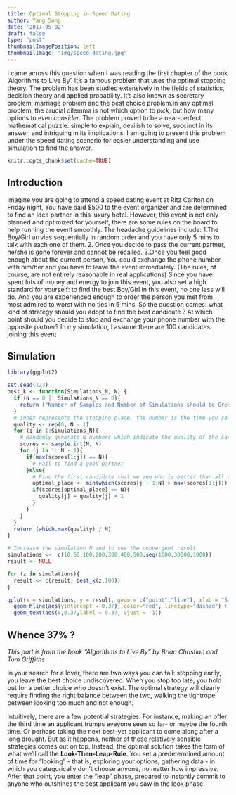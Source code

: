 ```yaml
---
title: Optimal Stopping in Speed Dating
author: Yang Song
date: '2017-05-02'
draft: false
type: "post"
thumbnailImagePosition: left
thumbnailImage: "img/speed_dating.jpg"
---
```



I came across this question when I was reading the first chapter of the book 'Algorithms to Live By'. It's a famous problem that uses the optimal stopping theory. The problem has been studied extensively in the fields of statistics, decision theory and applied probability. It's also known as secretary problem, marriage problem and the best choice problem.In any optimal problem, the crucial dilemma is not which option to *pick*, but how many options to even *consider*.
The problem proved to be a near-perfect mathematical puzzle: simple to explain, devilish to solve, succinct in its answer, and intriguing in its implications. I am going to present this problem under the speed dating scenario for easier understanding and use simulation to find the answer.


<!--more-->

```r
knitr::opts_chunk$set(cache=TRUE)
```

## Introduction
Imagine you are going to attend a speed dating event at Ritz Carlton on Friday night, You have paid $500 to the event organizer and are determined to find an idea partner in this luxury hotel. However, this event is not only planned and optimized for yourself, there are some rules on the board to help running the event smoothly. The headache guidelines include: 1.The Boy/Girl arrvies sequentially in random order and you have only 5 mins to talk with each one of them. 2. Once you decide to pass the current partner, he/she is gone forever and cannot be recalled. 3.Once you feel good enough about the current person, You could exchange the phone number with him/her and you have to leave the event immediately. (The rules, of course, are not entirely reasonable in real applications) Since you have spent lots of money and energy to join this event, you also set a high standard for yourself: to find the best Boy/Girl in this event, no one less will do. And you are experienced enough to order the person you met from most admired to worst with no ties in 5 mins. So the question comes: what kind of strategy should you adopt to find the best candidate ? At which point should you decide to stop and exchange your phone number with the opposite partner? In my simulation, I assume there are 100 candidates joining this event



## Simulation

```r
library(ggplot2)

set.seed(123)
best_k <- function(Simulations_N, N) {
  if (N == 0 || Simulations_N == 0){
    return ("Number of Samples and Number of Simulations should be Greater Than Zero !")
  }
  # Index represents the stopping place, the number is the time you select the best candidate
  quality <- rep(0, N - 1)
  for (i in 1:Simulations_N){
    # Randomly generate N numbers which indicate the quality of the candidates
    scores <- sample.int(N, N)
    for (j in 1: N - 1){
      if(max(scores[1:j]) == N){
        # Fail to find a good partner
      }else{
        # Find the first candidate that we see who is better than all of the previous candidates
        optimal_place <- min(which(scores[j + 1:N] > max(scores[1:j]))) + j
        if(scores[optimal_place] == N){
          quality[j] = quality[j] + 1
        }
      }
    }
  }
  return (which.max(quality) / N)
}

# Increase the simulation N and to see the convergent result
simulations <-  c(10,50,100,200,300,400,500,seq(1000,30000,1000))
result <- NULL

for (z in simulations){
  result <- c(result, best_k(z,100))
}

qplot(x = simulations, y = result, geom = c("point","line"), xlab = "Sample Size", ylab = "Optimal Stopping") +
  geom_hline(aes(yintercept = 0.37), color="red", linetype="dashed") +
  geom_text(aes(0,0.37,label = 0.37, vjust = -1))


```


## Whence 37% ?
*This part is from the book "Algorithms to Live By" by Brian Christian and Tom Griffiths*

In your search for a lover, there are two ways you can fail: stopping earily, you leave the best choice undiscovered. When you stop too late, you hold out for a better choice who doesn't exist. The optimal strategy will clearly require finding the right balance between the two, walking the tightrope between looking too much and not enough.

Intuitively, there are a few potential strategies. For instance, making an offer the third time an applicant trumps eveyone seen so far- or maybe the fourth time. Or perhaps taking the next best-yet applicant to come along after a long drought. But as it happens, neither of these relatively sensible strategies comes out on top. Instead, the optimal solution takes the form of what we'll call the **Look-Then-Leap-Rule**. You set a predetermined amount of time for "looking" - that is, exploring your options, gathering data - in which you categorically don't choose anyone, no matter how impressive. After that point, you enter the "leap" phase, prepared to instantly commit to anyone who outshines the best applicant you saw in the look phase.

